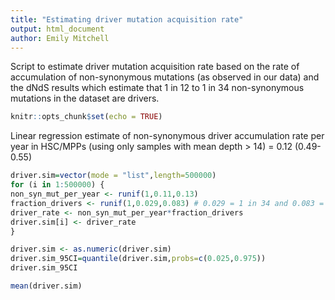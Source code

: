 ```yaml
---
title: "Estimating driver mutation acquisition rate"
output: html_document
author: Emily Mitchell
---
```


Script to estimate driver mutation acquisition rate based on the rate of accumulation of non-synonymous mutations (as observed in our data) and the dNdS results which estimate that 1 in 12 to 1 in 34 non-synonymous mutations in the dataset are drivers. 

```r
knitr::opts_chunk$set(echo = TRUE)
```

Linear regression estimate of non-synonymous driver accumulation rate per year in HSC/MPPs (using only samples with mean depth > 14) = 0.12 (0.49-0.55)
```r
driver.sim=vector(mode = "list",length=500000)
for (i in 1:500000) {
non_syn_mut_per_year <- runif(1,0.11,0.13)
fraction_drivers <- runif(1,0.029,0.083) # 0.029 = 1 in 34 and 0.083 = 1 in 12
driver_rate <- non_syn_mut_per_year*fraction_drivers
driver.sim[i] <- driver_rate
}
```

```r
driver.sim <- as.numeric(driver.sim)
driver.sim_95CI=quantile(driver.sim,probs=c(0.025,0.975))
driver.sim_95CI
```

```r
mean(driver.sim)
```
